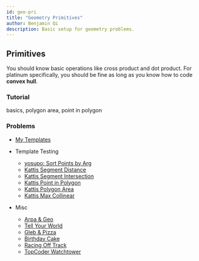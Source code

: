 ```yaml
---
id: geo-pri
title: "Geometry Primitives"
author: Benjamin Qi
description: Basic setup for geometry problems.
---
```


## Primitives

You should know basic operations like cross product and dot product. For platinum specifically, you should be fine as long as you know how to code **convex hull**.

### Tutorial

<resources>
  <resource source="CPC" title="12 - geometry" url="12_geometry">basics, polygon area, point in polygon</resource>
  <resource source="CPH" title="29"></resource>
  <resource source="TC" title="Basic Geometry Concepts" url="geometry-concepts-basic-concepts"></resource>
  <resource source="CF" title="Point Class" url="blog/entry/48122"></resource>
  <resource source="CF" title="C++ - std::complex" url="blog/entry/22175"></resource>
  <resource source="cp-algo" title="Geometry - Elementary Operations" url="https://cp-algorithms.com/"></resource>
  <resource source="CF" title="vlecomte - Geometry Handbook" url="blog/entry/59129"></resource>
</resources>

### Problems

 - [My Templates](https://github.com/bqi343/USACO/tree/master/Implementations/content/geometry%20(13)/Primitives)

 - Template Testing
   - [yosupo: Sort Points by Arg](https://judge.yosupo.jp/problem/sort_points_by_argument)
   - [Kattis Segment Distance](https://open.kattis.com/problems/segmentdistance)
   - [Kattis Segment Intersection](https://open.kattis.com/problems/segmentintersection)
   - [Kattis Point in Polygon](https://open.kattis.com/problems/pointinpolygon)
   - [Kattis Polygon Area](https://open.kattis.com/problems/polygonarea)
   - [Kattis Max Collinear](https://open.kattis.com/problems/maxcolinear)
 - Misc
   - [Arpa & Geo](http://codeforces.com/problemset/problem/851/B)
   - [Tell Your World](http://codeforces.com/problemset/problem/849/B)
   - [Gleb & Pizza](http://codeforces.com/problemset/problem/842/B)
   - [Birthday Cake](https://open.kattis.com/problems/birthdaycake)
   - [Racing Off Track](https://open.kattis.com/contests/acpc17open/problems/racingofftrack)
   - [TopCoder Watchtower](https://community.topcoder.com/stat?c=problem_statement&pm=2014&rd=4685)
